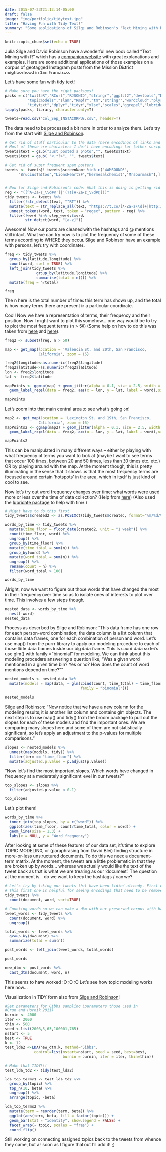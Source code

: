 ```yaml
---
date: 2015-07-23T21:13:14-05:00
draft: false
image: "img/portfolio/tidytext.jpg"
title: "Having Fun with Tidy Text!"
summary: "Some applications of Silge and Robinson's 'Text Mining with R' examples"
---
```


```r
knitr::opts_chunk$set(echo = TRUE)
```

Julia Silge and David Robinson have a wonderful new book called "Text Mining with R" which has a [companion website](http://tidytextmining.com/) with great explanations and examples. Here are some additional applications of those examples on a corpus of geotagged Instagram posts from the Mission District neighborhood in San Francisco.  

Let's have some fun with tidy text!

```r
# Make sure you have the right packages!
packs = c("twitteR","RCurl","RJSONIO","stringr","ggplot2","devtools","DataCombine","ggmap",
          "topicmodels","slam","Rmpfr","tm","stringr","wordcloud","plyr",
          "tidytext","dplyr","tidyr","xlsx","scales","ggrepel","lubridate","purrr","broom")
lapply(packs, library, character.only=T)
```


```r
tweets=read.csv("Col_Sep_INSTACORPUS.csv", header=T)
```

The data need to be processed a bit more in order to analyze them. Let's try from the start with [Silge and Robinson](http://tidytextmining.com/).

```r
# Get rid of stuff particular to the data (here encodings of links and such)
# Most of these are characters I don't have encodings for (other scripts, etc.)
tweets$text = gsub("Just posted a photo","", tweets$text)
tweets$text = gsub( "<.*?>", "", tweets$text)

# Get rid of super frequent spam posters
tweets <- tweets[! tweets$screenName %in% c("4AMSOUNDS",
      "BruciusTattoo","LionsHeartSF","hermesalchemist","Mrsourmash"),]


# Now for Silge and Robinson's code. What this is doing is getting rid of URLs, re-tweets (RT) and ampersands. This also gets rid of stop words without having to get rid of hashtags and @ signs by using str_detect and filter! 
reg <- "([^A-Za-z_\\d#@']|'(?![A-Za-z_\\d#@]))"
tidy_tweets <- tweets %>% 
  filter(!str_detect(text, "^RT")) %>%
  mutate(text = str_replace_all(text, "https://t.co/[A-Za-z\\d]+|http://[A-Za-z\\d]+|&amp;|&lt;|&gt;|RT|https", "")) %>%
  unnest_tokens(word, text, token = "regex", pattern = reg) %>%
  filter(!word %in% stop_words$word,
         str_detect(word, "[a-z]"))
```

Awesome! Now our posts are cleaned with the hashtags and @ mentions still intact. What we can try now is to plot the frequency of some of these terms according to WHERE they occur. Silge and Robinson have an example with persons, let's try with coordinates. 

```r
freq <- tidy_tweets %>% 
  group_by(latitude,longitude) %>% 
  count(word, sort = TRUE) %>% 
  left_join(tidy_tweets %>% 
              group_by(latitude,longitude) %>% 
              summarise(total = n())) %>%
  mutate(freq = n/total)

freq
```

The n here is the total number of times this term has shown up, and the total is how many terms there are present in a particular coordinate. 

Cool! Now we have a representation of terms, their frequency and their position. Now I might want to plot this somehow... one way would be to try to plot the most frequent terms (n > 50)
(Some help on how to do this was taken from [here](http://blog.revolutionanalytics.com/2016/01/avoid-overlapping-labels-in-ggplot2-charts.html) and [here](http://stackoverflow.com/questions/14288001/geom-text-not-working-when-ggmap-and-geom-point-used)).

```r
freq2 <- subset(freq, n > 50) 

map <- get_map(location = 'Valencia St. and 20th, San Francisco,
               California', zoom = 15)

freq2$longitude<-as.numeric(freq2$longitude)
freq2$latitude<-as.numeric(freq2$latitude)
lon <- freq2$longitude
lat <- freq2$latitude

mapPoints <- ggmap(map) + geom_jitter(alpha = 0.1, size = 2.5, width = 0.25, height = 0.25) +
  geom_label_repel(data = freq2, aes(x = lon, y = lat, label = word),size = 2) 
```

```r
mapPoints
```

Let's zoom into that main central area to see what's going on!

```r
map2 <- get_map(location = 'Lexington St. and 19th, San Francisco,
               California', zoom = 16)
mapPoints2 <- ggmap(map2) + geom_jitter(alpha = 0.1, size = 2.5, width = 0.25, height = 0.25) +
  geom_label_repel(data = freq2, aes(x = lon, y = lat, label = word),size = 2) 
```

```r
mapPoints2
```

This can be manipulated in many different ways -- either by playing with what frequency of terms you want to look at (maybe I want to see terms that occur 100 times, between 20 and 50 times, less than 20 times etc. etc.) OR by playing around with the map. At the moment though, this is pretty illuminating in the sense that it shows us that the most frequency terms are focused around certain 'hotspots' in the area, which in itself is just kind of cool to see. 

Now let's try out word frequency changes over time: what words were used more or less over the time of data collection? (Help from [here](http://tidytextmining.com/twitter.html))
(Also used the [lubridate package](https://cran.r-project.org/web/packages/lubridate/lubridate.pdf) to help with time.)

```r
# Might have to do this first
tidy_tweets$created2 <- as.POSIXct(tidy_tweets$created, format="%m/%d/%Y %H:%M")

words_by_time <- tidy_tweets %>%
  mutate(time_floor = floor_date(created2, unit = "1 week")) %>%
  count(time_floor, word) %>%
  ungroup() %>%
  group_by(time_floor) %>%
  mutate(time_total = sum(n)) %>%
  group_by(word) %>%
  mutate(word_total = sum(n)) %>%
  ungroup() %>%
  rename(count = n) %>%
  filter(word_total > 100)

words_by_time
```

Alright, now we want to figure out those words that have changed the most in their frequency over time so as to isolate ones of interests to plot over time. This involves a few steps though.

```r
nested_data <- words_by_time %>%
  nest(-word) 
nested_data
```

Process as described by Silge and Robinson: "This data frame has one row for each person-word combination; the data column is a list column that contains data frames, one for each combination of person and word. Let’s use map() from the purrr library to apply our modeling procedure to each of those little data frames inside our big data frame. This is count data so let’s use glm() with family = "binomial" for modeling. We can think about this modeling procedure answering a question like, “Was a given word mentioned in a given time bin? Yes or no? How does the count of word mentions depend on time?”"

```r
nested_models <- nested_data %>%
  mutate(models = map(data, ~ glm(cbind(count, time_total) ~ time_floor, ., 
                                  family = "binomial")))

nested_models
```

Silge and Robinson: "Now notice that we have a new column for the modeling results; it is another list column and contains glm objects. The next step is to use map() and tidy() from the broom package to pull out the slopes for each of these models and find the important ones. We are comparing many slopes here and some of them are not statistically significant, so let’s apply an adjustment to the p-values for multiple comparisons."

```r
slopes <- nested_models %>%
  unnest(map(models, tidy)) %>%
  filter(term == "time_floor") %>%
  mutate(adjusted.p.value = p.adjust(p.value))
```

"Now let’s find the most important slopes. Which words have changed in frequency at a moderately significant level in our tweets?"

```r
top_slopes <- slopes %>% 
  filter(adjusted.p.value < 0.1)

top_slopes
```

Let's plot them!

```r
words_by_time %>%
  inner_join(top_slopes, by = c("word")) %>%
  ggplot(aes(time_floor, count/time_total, color = word)) +
  geom_line(size = 1.3) +
  labs(x = NULL, y = "Word frequency")
```

After looking at some of these features of our data set, it's time to explore TOPIC MODELING, or (paraphrasing from David Blei) finding structure in more-or-less unstructured documents. To do this we need a document-term matrix. At the moment, the tweets are a little problematic in that they are broken up by words... whereas we actually would like the text of the tweet back as that is what we are treating as our 'document'. The question at the moment is... do we want to keep the hashtags / can we? 

```r
# Let's try by taking our tweets that have been tidied already. First we need to count each word though, and create some kind of column that has 
# This first one is helpful for seeing encodings that need to be removed
tidy_tweets %>%
  count(document, word, sort=TRUE)

# Counting words so we can make a dtm with our preserved corpus with hashtags and such
tweet_words <- tidy_tweets %>%  
  count(document, word) %>%
  ungroup()

total_words <- tweet_words %>% 
  group_by(document) %>% 
  summarize(total = sum(n))

post_words <- left_join(tweet_words, total_words)

post_words

new_dtm <- post_words %>% 
  cast_dtm(document, word, n)
```

This seems to have worked :O :O :O
Let's see how topic modeling works here now...

Visualization in TIDY form also from [Silge and Robinson](http://tidytextmining.com/topicmodeling.html)!

```r
#Set parameters for Gibbs sampling (parameters those used in
#Grun and Hornik 2011)
burnin <- 4000
iter <- 2000
thin <- 500
seed <-list(2003,5,63,100001,765)
nstart <- 5
best <- TRUE
k <- 12
test_lda2 <-LDA(new_dtm,k, method="Gibbs", 
             control=list(nstart=nstart, seed = seed, best=best, 
                          burnin = burnin, iter = iter, thin=thin))

# Make that TIDY!!! 
test_lda_td2 <- tidy(test_lda2)

lda_top_terms2 <- test_lda_td2 %>%
  group_by(topic) %>%
  top_n(10, beta) %>%
  ungroup() %>%
  arrange(topic, -beta)

lda_top_terms2 %>%
  mutate(term = reorder(term, beta)) %>%
  ggplot(aes(term, beta, fill = factor(topic))) +
  geom_bar(stat = "identity", show.legend = FALSE) +
  facet_wrap(~ topic, scales = "free") +
  coord_flip()
```


Still working on connecting assigned topics back to the tweets from whence they came, but as soon as I figure that out I'll add it! ;)